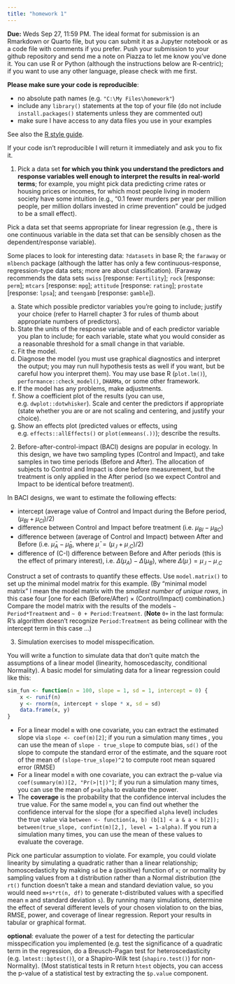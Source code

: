 ```yaml
---
title: "homework 1"
---
```


**Due:** Weds Sep 27, 11:59 PM. The ideal format for submission is an Rmarkdown or Quarto file, but you can submit it as a Jupyter notebook or as a code file with comments if you prefer. Push your submission to your github repository and send me a note on Piazza to let me know you've done it. You can use R or Python (although the instructions below are R-centric); if you want to use any other language, please check with me first.

**Please make sure your code is reproducible**:

* no absolute path names (e.g. `"C:\My Files\homework"`)
* include any `library()` statements at the top of your file (do not include `install.packages()` statements unless they are commented out)
* make sure I have access to any data files you use in your examples

See also the [R style guide](https://bbolker.github.io/stats720/R_style.html).

If your code isn't reproducible I will return it immediately and ask you to fix it.

1. Pick a data set **for which you think you understand the predictors and response variables well enough to interpret the results in real-world terms**; for example, you might pick data predicting crime rates or housing prices or incomes, for which most people living in modern society have some intuition (e.g., "0.1 fewer murders per year per million people, per million dollars invested in crime prevention" could be judged to be a small effect).

Pick a data set that seems appropriate for linear regression (e.g., there is one continuous variable in the data set that can be sensibly chosen as the dependent/response variable).

Some places to look for interesting data: `?datasets` in base R; the `faraway` or `mlbench` package (although the latter has only a few continuous-response, regression-type data sets; more are about classification). (Faraway recommends the data sets `swiss` [response: `Fertility`]; `rock` [response: `perm`]; `mtcars` [response: `mpg`]; `attitude` [response: `rating`]; `prostate` [response: `lpsa`]; and `teengamb` [response: `gamble`]).

a. State which possible predictor variables you're going to include; justify your choice (refer to Harrell chapter 3 for rules of thumb about appropriate numbers of predictors).
b. State the units of the response variable and of each predictor variable you plan to include; for each variable, state what you would consider as a reasonable threshold for a small change in that variable.
c. Fit the model.
d. Diagnose the model (you must use graphical diagnostics and interpret the output; you may run null hypothesis tests as well if you want, but be careful how you interpret them). You may use base R (`plot.lm()`), `performance::check_model()`, `DHARMa`, or some other framework.
e. If the model has any problems, make adjustments.
f. Show a coefficient plot of the results (you can use, e.g. `dwplot::dotwhisker`). Scale and center the predictors if appropriate (state whether you are or are not scaling and centering, and justify your choice).  
g. Show an effects plot (predicted values or effects, using e.g. `effects::allEffects()` or `plot(emmeans(.))`); describe the results.

2. Before-after-control-impact (BACI) designs are popular in ecology. In this design, we have two sampling types (Control and Impact), and take samples in two time periods (Before and After). The allocation of subjects to Control and Impact is done before measurement, but the treatment is only applied in the After period (so we expect Control and Impact to be identical before treatment).

In BACI designs, we want to estimate the following effects:

* intercept (average value of Control and Impact during the Before period, $(\mu_{BI}+\mu_{CI})/2$)
* difference between Control and Impact before treatment (i.e. $\mu_{BI}-\mu_{BC}$)
* difference between (average of Control and Impact) between After and Before (i.e. $\bar\mu_A - \bar\mu_B$, where $\bar\mu_{.} = (\mu_{.I} + \mu_{.C})/2$)
* difference of (C-I) difference between Before and After periods (this is the effect of primary interest), i.e. $\Delta(\mu_A) - \Delta(\mu_B)$, where $\Delta(\mu_.) = \mu_{.I}-\mu_{.C}$

Construct a set of contrasts to quantify these effects. Use `model.matrix()` to set up the minimal model matrix for this example. (By "minimal model matrix" I mean the model matrix with the *smallest number of unique rows*, in this case four [one for each (Before/After) × (Control/Impact) combination.) Compare the model matrix with the results of the models `~ Period*Treatment` and `~ 0 + Period:Treatment`. (**Note** `0+` in the last formula: R's algorithm doesn't recognize `Period:Treatment` as being collinear with the intercept term in this case ...)

3. Simulation exercises to model misspecification.

You will write a function to simulate data that don't quite match the assumptions of a linear model (linearity, homoscedascity, conditional Normality). A basic model for simulating data for a linear regression could like this:

```r
sim_fun <- function(n = 100, slope = 1, sd = 1, intercept = 0) {
    x <- runif(n)
    y <- rnorm(n, intercept + slope * x, sd = sd)
    data.frame(x, y)
}
```

* For a linear model `m` with one covariate, you can extract the estimated slope via `slope <- coef(m)[2]`; if you run a simulation many times , you can use the mean of `slope - true_slope` to compute bias, `sd()` of the slope to compute the standard error of the estimate, and the square root of the mean of `(slope-true_slope)^2` to compute root mean squared error (RMSE)
* For a linear model `m` with one covariate, you can extract the p-value via `coef(summary(m))[2, "Pr(>|t|)"]`; if you run a simulation many times, you can use the mean of `p<alpha` to evaluate the power.
* The **coverage** is the probability that the confidence interval includes the true value.  For the same model `m`, you can find out whether the confidence interval for the slope (for a specified `alpha` level) includes the true value via `between <- function(a, b) (b[1] < a & a < b[2]); between(true_slope, confint(m)[2,], level = 1-alpha)`. If you run a simulation many times, you can use the mean of these values to evaluate the coverage.

Pick one particular assumption to violate. For example, you could violate linearity by simulating a quadratic rather than a linear relationship; homoscedasticity by making `sd` be a (positive) function of `x`; or normality by sampling values from a t distribution rather than a Normal distribution (the `rt()` function doesn't take a mean and standard deviation value, so you would need `m+s*rt(n, df)` to generate t-distributed values with a specified mean `m` and standard deviation `s`). By running many simulations, determine the effect of several different levels of your chosen violation to on the bias, RMSE, power, and coverage of linear regression. Report your results in tabular or graphical format.

**optional**: evaluate the power of a test for detecting the particular misspecification you implemented (e.g. test the significance of a quadratic term in the regression, do a Breusch-Pagan test for heteroscedasticity (e.g. `lmtest::bptest()`), or a Shapiro-Wilk test (`shapiro.test()`) for non-Normality). (Most statistical tests in R return `htest` objects, you can access the p-value of a statistical test by extracting the `$p.value` component.
